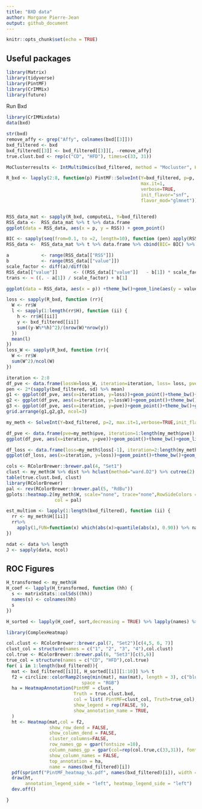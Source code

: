 ```yaml
---
title: "BXD data"
author: Morgane Pierre-Jean
output: github_document
---
```


```r
knitr::opts_chunk$set(echo = TRUE)
```


## Useful packages
```r
library(Matrix)
library(tidyverse)
library(PintMF)
library(CrIMMix)
library(future)
```

Run Bxd 


```r
library(CrIMMixdata)
data(bxd)
```

```r
str(bxd)
remove_affy <- grep("Affy", colnames(bxd[[3]]))
bxd_filtered <- bxd
bxd_filtered[[3]] <- bxd_filtered[[3]][, -remove_affy]
true.clust.bxd <- rep(c("CD", "HFD"), times=c(33, 31))
```


```r
MoClusterresults <- IntMultiOmics(bxd_filtered, method = "Mocluster", K=2, k=c(0.4,0.4,0.4))
```


```r
R_bxd <- lapply(2:8, function(p) PintMF::SolveInt(Y=bxd_filtered, p=p,
                                                  max.it=1,
                                                  verbose=TRUE,
                                                  init_flavor="snf",
                                                  flavor_mod="glmnet"))


RSS_data_mat <- sapply(R_bxd, computeLL, Y=bxd_filtered)
RSS_data <-  RSS_data_mat %>% t %>% data.frame
ggplot(data = RSS_data, aes(x = p, y = RSS)) + geom_point()
```


```r

BIC <- sapply(seq(from=0.1, to =2, length=10), function (pen) apply(RSS_data_mat, 2, compute_BIC, pen = pen)[1,])
RSS_data <-  RSS_data_mat %>% t %>% data.frame %>% cbind(BIC= BIC) %>% pivot_longer( cols = starts_with("BIC"), names_to = "BIC")

a            <- range(RSS_data[["RSS"]])
b            <- range(RSS_data[["value"]])
scale_factor <- diff(a)/diff(b)
RSS_data[["value"]]      <- ((RSS_data[["value"]]   - b[1]) * scale_factor) + a[1]
trans <- ~ ((. - a[1]) / scale_factor) + b[1]

ggplot(data = RSS_data, aes(x = p)) +theme_bw()+geom_line(aes(y = value))+geom_line(aes(y = RSS), col="red")+facet_wrap(.~BIC, scale="free")
```

```r
loss <- sapply(R_bxd, function (rr){
  W <- rr$W
  l <- sapply(1:length(rr$H), function (ii) {
    h <- rr$H[[ii]]
    y <- bxd_filtered[[ii]]
    sum((y-W%*%h)^2)/(nrow(W)*nrow(y))
  })
  mean(l)
})
loss_W <- sapply(R_bxd, function (rr){
  W <- rr$W
  sum(W^2)/ncol(W)
})

iteration <- 2:8
df_pve <- data.frame(lossW=loss_W, iteration=iteration, loss= loss, pve= sapply(R_bxd, function (r) r$pve))
pen <- 2*(sapply(bxd_filtered, sd) %>% mean)
g1 <- ggplot(df_pve, aes(x=iteration, y=loss))+geom_point()+theme_bw()+geom_line()+scale_x_continuous(breaks=1:10)
g2 <- ggplot(df_pve, aes(x=iteration, y=lossW))+geom_point()+theme_bw()+geom_line()+scale_x_continuous(breaks=1:10)
g3 <- ggplot(df_pve, aes(x=iteration, y=pve))+geom_point()+theme_bw()+geom_line()+scale_x_continuous(breaks=1:10)+ylim(c(90,100))
grid.arrange(g1,g2,g3, ncol=3)
```


```r
my_meth <- SolveInt(Y=bxd_filtered, p=2, max.it=1,verbose=TRUE,init_flavor="snf",flavor_mod="glmnet")
```

```r
df_pve <- data.frame(pve=my_meth$pve, iteration=1:length(my_meth$pve))
ggplot(df_pve, aes(x=iteration, y=pve))+geom_point()+theme_bw()+geom_line()+ylim(c(0,max(df_pve$pve)))

df_loss <- data.frame(loss=my_meth$loss[-1], iteration=2:length(my_meth$loss))
ggplot(df_loss, aes(x=iteration, y=loss))+geom_point()+theme_bw()+geom_line()
```

```r
cols <- RColorBrewer::brewer.pal(4, "Set1")
clust <- my_meth$W %>% dist %>% hclust(method="ward.D2") %>% cutree(2)
table(true.clust.bxd, clust)
library(RColorBrewer)
pal <- rev(RColorBrewer::brewer.pal(5, "RdBu"))
gplots::heatmap.2(my_meth$W, scale="none", trace="none",RowSideColors = cols[as.factor(true.clust.bxd)],
                  col = pal)
```



```r
est_multiom <- lapply(1:length(bxd_filtered), function (ii) {
  rr <- my_meth$H[[ii]]
  rr%>% 
    apply(1,FUN=function(x) which(abs(x)>quantile(abs(x), 0.90)) %>% names)
})

ndat <- data %>% length
J <- sapply(data, ncol)
```


## ROC Figures

```r
H_transformed <- my_meth$H
H_coef <- lapply(H_transformed, function (hh) {
  s <- matrixStats::colSds((hh))
  names(s) <- colnames(hh)
  s
})

H_sorted <- lapply(H_coef, sort,decreasing = TRUE) %>% lapply(names) %>% lapply(unique)

```

```r
library(ComplexHeatmap)

col.clust <- RColorBrewer::brewer.pal(7, "Set2")[c(4,5, 6, 7)]
clust_col = structure(names = c("1", "2", "3", "4"),col.clust)
col.true <- RColorBrewer::brewer.pal(6, "Set3")[c(5,6)]
true_col = structure(names = c("CD", "HFD"),col.true)
for( i in 1:length(bxd_filtered)){
  mat <- bxd_filtered[[i]][, H_sorted[[i]][1:10]] %>% t
  f2 = circlize::colorRamp2(seq(min(mat), max(mat), length = 3), c("blue", "#EEEEEE", "red"),
                            space = "RGB")
  ha = HeatmapAnnotation(PintMF = clust,
                         Truth = true.clust.bxd,
                         col = list( PintMF=clust_col, Truth=true_col),
                         show_legend = rep(FALSE, 9),
                         show_annotation_name = TRUE,
  )
  ht <- Heatmap(mat,col = f2,
                show_row_dend = FALSE,
                show_column_dend = FALSE,
                cluster_columns=FALSE,
                row_names_gp = gpar(fontsize =10),
                column_names_gp = gpar(col=rep(col.true,c(33,31)), fontsize =7),
                show_column_names = FALSE,
                top_annotation = ha,
                name = names(bxd_filtered)[i])
  pdf(sprintf("PintMF_heatmap_%s.pdf", names(bxd_filtered)[i]), width = 8, height = 8)
  draw(ht,
       annotation_legend_side = "left", heatmap_legend_side = "left")
  dev.off()

}
```

